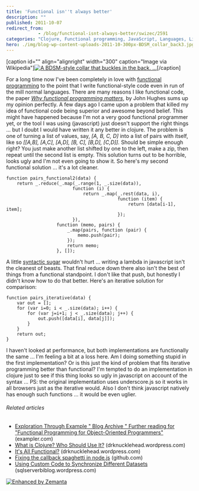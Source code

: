 ```yaml
---
title: 'Functional isn''t always better'
description: ""
published: 2011-10-07
redirect_from: 
            - /blog/functional-isnt-always-better/swizec/2591
categories: "Clojure, Functional programming, JavaScript, Languages, Lisp, Programming, Uncategorized"
hero: ./img/blog-wp-content-uploads-2011-10-300px-BDSM_collar_back3.jpg
---
```

\[caption id="" align="alignright" width="300" caption="Image via Wikipedia"][![A BDSM-style collar that buckles in the back. ...](./img/blog-wp-content-uploads-2011-10-300px-BDSM_collar_back3.jpg "A BDSM-style collar that buckles in the back. ...")](http://commons.wikipedia.org/wiki/File:BDSM_collar_back.jpg)\[/caption]

For a long time now I've been completely in love with [functional programming](http://en.wikipedia.org/wiki/Functional_programming "Functional programming") to the point that I write functional-style code even in run of the mill normal languages. There are many reasons I like functional code, the paper _[Why functional programming matters](http://www.cse.chalmers.se/~rjmh/Papers/whyfp.html)_, by John Hughes sums up my opinion perfectly. A few days ago I came upon a problem that killed my idea of functional code being superior and awesome beyond belief. This might have happened because I'm not a very good functional programmer yet, or the tool I was using (javascript) just doesn't support the right things ... but I doubt I would have written it any better in clojure. The problem is one of turning a list of values, say, _\[A, B, C, D]_ into a list of pairs with itself, like so _\[\[A,B], \[A,C], \[A,D], \[B, C], \[B,D], \[C,D]]._ Should be simple enough right? You just make another list shifted by one to the left, make a zip, then repeat until the second list is empty. This solution turns out to be horrible, looks ugly and I'm not even going to show it. So here's my second functional solution ... it's a lot cleaner.

```
function pairs_functional2(data) {
    return _.reduce(_.map(_.range(1, _.size(data)),
                         function (i) {
                             return _.map(_.rest(data, i),
                                          function (item) {
                                              return [data[i-1], item];
                                          });
                         }),
                   function (memo, pairs) {
                       _.map(pairs, function (pair) {
                           memo.push(pair);
                       });
                       return memo;
                   }, []);
```

A little [syntactic sugar](http://en.wikipedia.org/wiki/Syntactic_sugar "Syntactic sugar") wouldn't hurt ... writing a lambda in javascript isn't the cleanest of beasts. That final reduce down there also isn't the best of things from a functional standpoint. I don't like that push, but honestly I didn't know how to do that better. Here's an iterative solution for comparison:

```
function pairs_iterative(data) {
    var out = [];
    for (var i=0; i < _.size(data); i++) {
        for (var j=i+1; j < _.size(data); j++) {
            out.push([data[i], data[j]]);
        }
    }
    return out;
}
```

I haven't looked at performance, but both implementations are functionally the same ... I'm feeling a bit at a loss here. Am I doing something stupid in the first implementation? Or is this just the kind of problem that fits iterative programming better than functional? I'm tempted to do an implementation in clojure just to see if this thing looks so ugly in javascript on account of the syntax ... PS: the original implementation uses underscore.js so it works in all browsers just as the iterative would. Also I don't think javascript natively has enough such functions ... it would be even uglier.

###### Related articles

- [Exploration Through Example " Blog Archive " Further reading for "Functional Programming for Object-Oriented Programmers"](http://www.exampler.com/blog/2011/09/23/further-reading-for-functional-programming-for-object-oriented-programmers/) (exampler.com)
- [What is Clojure? Who Should Use It?](http://drknucklehead.wordpress.com/2011/10/02/what-is-clojure-who-should-use-it/) (drknucklehead.wordpress.com)
- [It's All Functional?](http://drknucklehead.wordpress.com/2011/09/13/its-all-functional/) (drknucklehead.wordpress.com)
- [Fixing the callback spaghetti in node.js](https://github.com/koush/node/wiki/%22async%22-support-in-node.js) (github.com)
- [Using Custom Code to Synchronize Different Datasets](http://sqlserverbiblog.wordpress.com/2011/09/29/using-custom-code-to-synchronize-different-datasets/) (sqlserverbiblog.wordpress.com)

[![Enhanced by Zemanta](http://img.zemanta.com/zemified_e.png?x-id=5c60557d-32ea-42be-a3e9-35af7702a974)](http://www.zemanta.com/ "Enhanced by Zemanta")